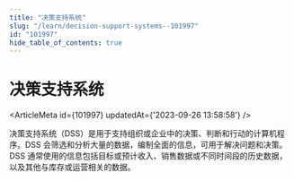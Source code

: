 ```yaml
---
title: "决策支持系统"
slug: "/learn/decision-support-systems--101997"
id: "101997"
hide_table_of_contents: true
---
```



# 决策支持系统

<ArticleMeta id={101997} updatedAt={'2023-09-26 13:58:58'} />
<div className='border-solid border-b border-t-0 my-4 border-[var(--ifm-color-gray-300)]' />

决策支持系统（DSS）是用于支持组织或企业中的决策、判断和行动的计算机程序。DSS 会筛选和分析大量的数据，编制全面的信息，可用于解决问题和决策。DSS 通常使用的信息包括目标或预计收入、销售数据或不同时间段的历史数据，以及其他与库存或运营相关的数据。
